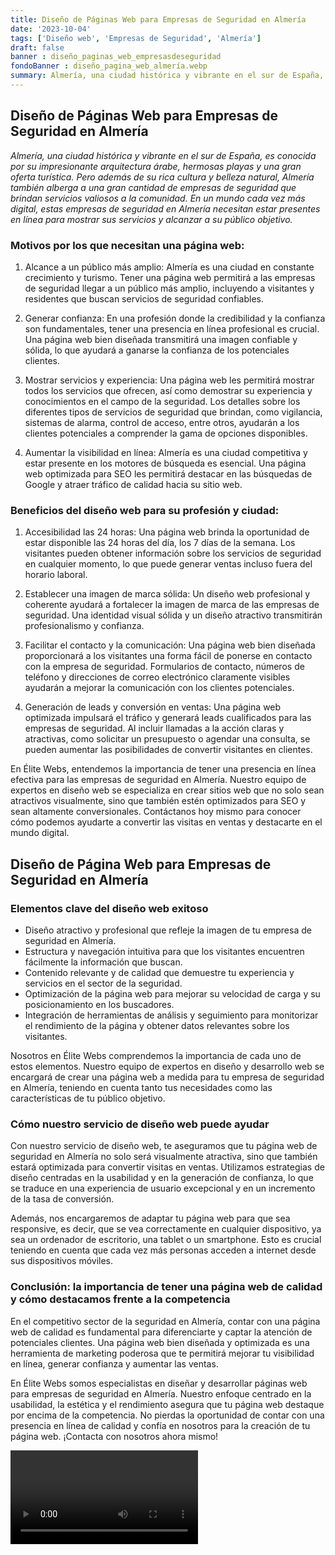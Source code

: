 ```yaml
---
title: Diseño de Páginas Web para Empresas de Seguridad en Almería
date: '2023-10-04'
tags: ['Diseño web', 'Empresas de Seguridad', 'Almería']
draft: false
banner : diseño_paginas_web_empresasdeseguridad
fondoBanner : diseño_pagina_web_almería.webp
summary: Almería, una ciudad histórica y vibrante en el sur de España, es conocida por su impresionante arquitectura árabe, hermosas playas y una gran oferta turística. Pero además de su rica cultura y belleza natural, Almería también alberga a una gran cantidad de empresas de seguridad que brindan servicios valiosos a la comunidad. En un mundo cada vez más digital, estas empresas de seguridad en Almería necesitan estar presentes en línea para mostrar sus servicios y alcanzar a su público objetivo.
---
```


## Diseño de Páginas Web para Empresas de Seguridad en Almería

*Almería, una ciudad histórica y vibrante en el sur de España, es conocida por su impresionante arquitectura árabe, hermosas playas y una gran oferta turística. Pero además de su rica cultura y belleza natural, Almería también alberga a una gran cantidad de empresas de seguridad que brindan servicios valiosos a la comunidad. En un mundo cada vez más digital, estas empresas de seguridad en Almería necesitan estar presentes en línea para mostrar sus servicios y alcanzar a su público objetivo.*

### Motivos por los que necesitan una página web:

1. Alcance a un público más amplio: Almería es una ciudad en constante crecimiento y turismo. Tener una página web permitirá a las empresas de seguridad llegar a un público más amplio, incluyendo a visitantes y residentes que buscan servicios de seguridad confiables.

2. Generar confianza: En una profesión donde la credibilidad y la confianza son fundamentales, tener una presencia en línea profesional es crucial. Una página web bien diseñada transmitirá una imagen confiable y sólida, lo que ayudará a ganarse la confianza de los potenciales clientes.

3. Mostrar servicios y experiencia: Una página web les permitirá mostrar todos los servicios que ofrecen, así como demostrar su experiencia y conocimientos en el campo de la seguridad. Los detalles sobre los diferentes tipos de servicios de seguridad que brindan, como vigilancia, sistemas de alarma, control de acceso, entre otros, ayudarán a los clientes potenciales a comprender la gama de opciones disponibles.

4. Aumentar la visibilidad en línea: Almería es una ciudad competitiva y estar presente en los motores de búsqueda es esencial. Una página web optimizada para SEO les permitirá destacar en las búsquedas de Google y atraer tráfico de calidad hacia su sitio web.

### Beneficios del diseño web para su profesión y ciudad:

1. Accesibilidad las 24 horas: Una página web brinda la oportunidad de estar disponible las 24 horas del día, los 7 días de la semana. Los visitantes pueden obtener información sobre los servicios de seguridad en cualquier momento, lo que puede generar ventas incluso fuera del horario laboral.

2. Establecer una imagen de marca sólida: Un diseño web profesional y coherente ayudará a fortalecer la imagen de marca de las empresas de seguridad. Una identidad visual sólida y un diseño atractivo transmitirán profesionalismo y confianza.

3. Facilitar el contacto y la comunicación: Una página web bien diseñada proporcionará a los visitantes una forma fácil de ponerse en contacto con la empresa de seguridad. Formularios de contacto, números de teléfono y direcciones de correo electrónico claramente visibles ayudarán a mejorar la comunicación con los clientes potenciales.

4. Generación de leads y conversión en ventas: Una página web optimizada impulsará el tráfico y generará leads cualificados para las empresas de seguridad. Al incluir llamadas a la acción claras y atractivas, como solicitar un presupuesto o agendar una consulta, se pueden aumentar las posibilidades de convertir visitantes en clientes.

En Élite Webs, entendemos la importancia de tener una presencia en línea efectiva para las empresas de seguridad en Almería. Nuestro equipo de expertos en diseño web se especializa en crear sitios web que no solo sean atractivos visualmente, sino que también estén optimizados para SEO y sean altamente conversionales. Contáctanos hoy mismo para conocer cómo podemos ayudarte a convertir las visitas en ventas y destacarte en el mundo digital.

<GifSeo />

<Cta />

## Diseño de Página Web para Empresas de Seguridad en Almería

### Elementos clave del diseño web exitoso

- Diseño atractivo y profesional que refleje la imagen de tu empresa de seguridad en Almería.
- Estructura y navegación intuitiva para que los visitantes encuentren fácilmente la información que buscan.
- Contenido relevante y de calidad que demuestre tu experiencia y servicios en el sector de la seguridad.
- Optimización de la página web para mejorar su velocidad de carga y su posicionamiento en los buscadores.
- Integración de herramientas de análisis y seguimiento para monitorizar el rendimiento de la página y obtener datos relevantes sobre los visitantes.

Nosotros en Élite Webs comprendemos la importancia de cada uno de estos elementos. Nuestro equipo de expertos en diseño y desarrollo web se encargará de crear una página web a medida para tu empresa de seguridad en Almería, teniendo en cuenta tanto tus necesidades como las características de tu público objetivo. 

### Cómo nuestro servicio de diseño web puede ayudar

Con nuestro servicio de diseño web, te aseguramos que tu página web de seguridad en Almería no solo será visualmente atractiva, sino que también estará optimizada para convertir visitas en ventas. Utilizamos estrategias de diseño centradas en la usabilidad y en la generación de confianza, lo que se traduce en una experiencia de usuario excepcional y en un incremento de la tasa de conversión.

Además, nos encargaremos de adaptar tu página web para que sea responsive, es decir, que se vea correctamente en cualquier dispositivo, ya sea un ordenador de escritorio, una tablet o un smartphone. Esto es crucial teniendo en cuenta que cada vez más personas acceden a internet desde sus dispositivos móviles.

### Conclusión: la importancia de tener una página web de calidad y cómo destacamos frente a la competencia

En el competitivo sector de la seguridad en Almería, contar con una página web de calidad es fundamental para diferenciarte y captar la atención de potenciales clientes. Una página web bien diseñada y optimizada es una herramienta de marketing poderosa que te permitirá mejorar tu visibilidad en línea, generar confianza y aumentar las ventas.

En Élite Webs somos especialistas en diseñar y desarrollar páginas web para empresas de seguridad en Almería. Nuestro enfoque centrado en la usabilidad, la estética y el rendimiento asegura que tu página web destaque por encima de la competencia. No pierdas la oportunidad de contar con una presencia en línea de calidad y confía en nosotros para la creación de tu página web. ¡Contacta con nosotros ahora mismo!

<Video />

<CtaBot job='Empresas de Seguridad' city='Almería'/>

<Gmaps query='Almería+españa+maps' />